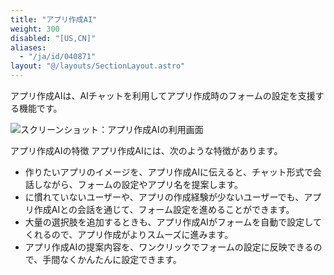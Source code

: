 ```yaml
---
title: "アプリ作成AI"
weight: 300
disabled: "[US,CN]"
aliases:
  - "/ja/id/040871"
layout: "@/layouts/SectionLayout.astro"
---
```




アプリ作成AIは、AIチャットを利用してアプリ作成時のフォームの設定を支援する機能です。

<Img src="/k/kintone/img-ja/app_boost_index_01.png" alt="スクリーンショット：アプリ作成AIの利用画面" />

<Heading id="app_boost_index_10">アプリ作成AIの特徴</Heading>
アプリ作成AIには、次のような特徴があります。

* 作りたいアプリのイメージを、アプリ作成AIに伝えると、チャット形式で会話しながら、フォームの設定やアプリ名を提案します。
* <Kintone />に慣れていないユーザーや、アプリの作成経験が少ないユーザーでも、アプリ作成AIとの会話を通じて、フォーム設定を進めることができます。
* 大量の選択肢を追加するときも、アプリ作成AIがフォームを自動で設定してくれるので、アプリ作成がよりスムーズに進みます。
* アプリ作成AIの提案内容を、ワンクリックでフォームの設定に反映できるので、手間なくかんたんに設定できます。
